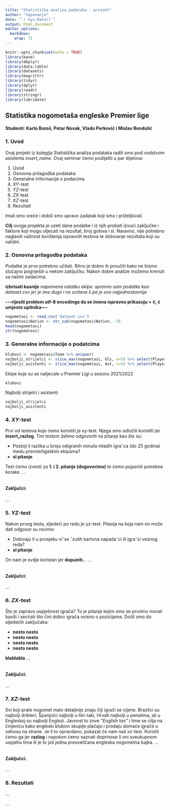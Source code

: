 ```yaml
---
title: "Statistička analiza podataka - projekt"
author: "Sapunanje"
date: "`r Sys.Date()`"
output: html_document
editor_options: 
  markdown: 
    wrap: 72
---
```


```r
knitr::opts_chunk$set(echo = TRUE)
library(base)
library(dbplyr)
library(data.table)
library(datasets)
library(magrittr)
library(tidyr)
library(dplyr)
library(readr)
library(stringr)
library(lubridate)
```

## **Statistika nogometaša engleske Premier lige**

#### Studenti: Karlo Boroš, Petar Novak, Vlado Perković i Mislav Rendulić

### **1. Uvod**

Ovaj projekt iz kolegija Statistička analiza podataka radili smo pod
vodstvom asistenta *insert_name*. Ovaj seminar ćemo podijeliti u par
dijelova:

1.  Uvod
2.  Osnovna prilagodba podataka
3.  Generalne informacije o podacima
4.  *XY*-test
5.  *YZ*-test
6.  *ZX*-test
7.  *XZ*-test
8.  Rezultati

Imali smo sreće i dobili smo upravo zadatak koji smo i priželjkivali.

**Cilj** ovoga projekta je uzeti dane podatke i iz njih probati izvući
zaključke i faktore koji mogu utjecati na rezultat, broj golova i sl.
Naravno, nije potrebno naglasiti važnost korištenja ispravnih testova te
dobivanje rezultata koji su validni.

### **2. Osnovna prilagodba podataka**

Podatke je prvo potrebno učitati. Bitno je dobro ih proučiti kako ne
bismo slučajno pogriješili u nekom zaključku. Nakon dobre analize možemo
krenuti sa našim zadacima.

**izbrisati kasnije** *napomena ostatku ekipe: spremio sam podatke kao
dataset.csv jer je ime dugo i ne ocitava š pa je ovo najjednostavnije*

**\-\--rijesiti problem utf-8 encodinga da se imena ispravno prikazuju +
č, ć umjesto upitnika----**

```r
nogometasi <- read.csv('dataset.csv')
nogometasi$Nation <- str_sub(nogometasi$Nation, -3)
head(nogometasi)
str(nogometasi)
```

### **3. Generalne informacije o podatcima**

```r
klubovi <- nogometasi$Team %>% unique()
najbolji_strijelci <- slice_max(nogometasi, Gls, n=5) %>% select(Player, Team, Gls, Gls.1, Ast)
najbolji_asistenti <- slice_max(nogometasi, Ast, n=5) %>% select(Player, Team, Gls, Ast, Ast.1)
```

Ekipe koje su se natjecale u Premier Ligi u sezonu 2021/2022

```r
klubovi
```

Najbolji strijelci i asistenti

```r
najbolji_strijelci
najbolji_asistenti
```

### **4. *XY*-test**

Prvi od testova koje ćemo koristiti je xy-test. Njega smo odlučili
koristiti jer **insert_razlog**. Tim testom želimo odgovoriti na pitanja
kao što su:

-   Postoji li razlika u broju odigranih minuta mladih igraˇca (do 25
    godina) medu premierligaškim ekipama?
-   **sl pitanje**

Test ćemo izvesti za **1. i 2. pitanje (dogovorimo)** te ćemo pojasniti
potrebne korake. ...

```r

```

#### **Zaključci:**

...

### **5. *YZ*-test**

Nakon prvog testa, sljedeći po redu je yz-test. Pitanja na koja nam on
može dati odgovor su recimo:

-   Dobivaju li u prosjeku viˇse ˇzutih kartona napadaˇci ili igraˇci
    veznog reda?
-   **sl pitanje**

On nam je ovdje koristan jer **dopuniti**... ...

```r

```

#### **Zaključci:**

...

### **6. *ZX*-test**

Što je zapravo uspješnost igrača? To je pitanje kojim smo se prvotno
morali baviti i secirati što čini dobro igrača ovisno o pozicijama.
Došli smo do sljedećih zaključaka:

-   **nesto nesto**
-   **nesto nesto**
-   **nesto nesto**
-   **nesto nesto**

**blablabla** ...

```r

```

#### **Zaključci:**

...

### **7. *XZ*-test**

Svi koji prate nogomet malo detaljnije znaju čiji igrači se cijene.
Brazilci su najbolji dribleri, Španjolci najbolji u tiki-taki, Hrvati
najbolji u penalima, ali u Engleskoj su najbolji Englezi. Javnost to
zove *"English tax"* i time se cilja na činjenicu kako engleski klubovi
skuplje plaćaju i prodaju domaće igrače u odnosu na strane. Je li to
opravdano, pokazat će nam naš xz-test. Koristit ćemo ga jer **razlog** i
napokon ćemo saznati doprinose li oni sveukupnom uspjehu tima ili je to
još jedna preuveličana engleska nogometna bajka. ...

```r

```

#### **Zaključci:**

...

### **8. Rezultati**

...

...
